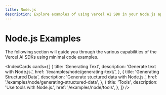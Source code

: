 ```yaml
---
title: Node.js
description: Explore examples of using Vercel AI SDK in your Node.js application.
---
```


# Node.js Examples

The following section will guide you through the various capabilities of the Vercel AI SDKs using minimal code examples.

<IndexCards
  cards={[
    {
      title: 'Generating Text',
      description: 'Generate text with Node.js.',
      href: '/examples/node/generating-text/',
    },
    {
      title: 'Generating Structured Data',
      description: 'Generate stuctured data with Node.js.',
      href: '/examples/node/generating-structured-data',
    },
    {
      title: 'Tools',
      description: 'Use tools with Node.js.',
      href: '/examples/node/tools',
    },
  ]}
/>
